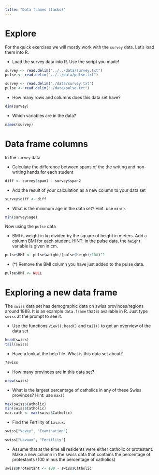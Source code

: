 ```yaml
---
title: "Data frames (tasks)"
---
```



# Explore {#explore}

For the quick exercises we will mostly work with the `survey` data. Let's load them into R.



- Load the survey data into R. Use the script you made!

```r
survey <- read.delim("../../data/survey.txt")
pulse <- read.delim("../../data/pulse.txt")
```

```r
survey <- read.delim("./data/survey.txt")
pulse <- read.delim("./data/pulse.txt")
```

- How many rows and columns does this data set have?

```r
dim(survey)
```

- Which variables are in the data?

```r
names(survey)
```



# Data frame columns {#columns}

In the `survey` data 

- Calculate the difference between spans of the the writing and non-writing hands for each student

```r
diff <- survey$span1 - survey$span2

```

- Add the result of your calculation as a new column to your data set

```r
survey$diff <- diff
```

- What is the minimum age in the data set? Hint: use `min()`.

```r
min(survey$age)
```

Now using  the `pulse` data

- BMI is weight in kg divided by the square of height in meters. Add a column BMI for each student. HINT: in the pulse data, the `height` variable is given in cm.

```r
pulse$BMI <- pulse$weight/(pulse$height/100)^2
```

- (*) Remove the BMI column you have just added to the pulse data.

```r
pulse$BMI <- NULL
```


# Exploring a new data frame {#newFrame}

The `swiss` data set has demographic data on swiss provinces/regions around 1888. It is an example `data.frame` that is available in R. Just type `swiss` at the prompt to see it.

-	Use the functions `View()`, `head()` and `tail()` to get an overview of the data set

```r
head(swiss)
tail(swiss)
```

- Have a look at the help file. What is this data set about?

```r
?swiss
```

- How many provinces are in this data set?

```r
nrow(swiss)
```

-	What is the largest percentage of catholics in any of these Swiss provinces? Hint: use `max()`

```r
max(swiss$Catholic)
min(swiss$Catholic)
max.cath <- max(swiss$Catholic)
```

- Find the Fertility of `Lavaux`.

```r
swiss["Vevey", "Examination"]

swiss["Lavaux", "Fertility"]

```

- Assume that at the time all residents were either catholic or protestant. Make a new column in the swiss data that contains the percentage of protestants (100 minus the percentage of catholics)

```r
swiss$Protestant <- 100 - swiss$Catholic
```



